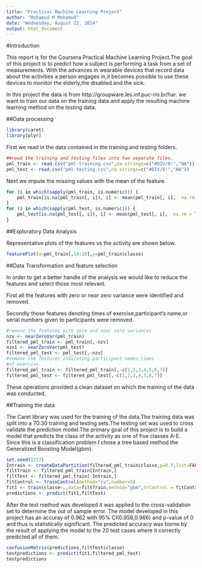 ```yaml
---
title: "Practical Machine Learning Project"
author: "Mohamud M Mohamud"
date: "Wednesday, August 22, 2014"
output: html_document
---
```

#Introduction

This report is for the Coursera Practical Machine Learning Project.The goal of this project is to predict how a subject is performing a task from a set  of measurements.
With the advances in wearable devices that record data about the activities a person engages in,it becomes possible to use these devices to monitor the elderly,the disabled and the sick.

In this project the data is from  http://groupware.les.inf.puc-rio.br/har. we want to train our data on the training data and apply the resulting machine learning method on the testing data.

##Data processing

```r
library(caret)
library(plyr)

```

First we read in the data contained in the training and testing folders.
```r
##read the training and testing files into two separate files.
pml_train <- read.csv("pml-training.csv",na.strings=c("#DIV/0!","NA"))
pml_test <- read.csv("pml-testing.csv",na.strings=c("#DIV/0!","NA"))

```
Next we impute the missing values with the mean of the feature.

```r

for (i in which(sapply(pml_train, is.numeric))) {
    pml_train[is.na(pml_train[, i]), i] <- mean(pml_train[, i],  na.rm = TRUE)
}
for (i in which(sapply(pml_test, is.numeric))) {
    pml_test[is.na(pml_test[, i]), i] <- mean(pml_test[, i],  na.rm = TRUE)
}

```

##Exploratory Data Analysis

Representative plots of the features vs the activity are shown below.

```r
featurePlot(x=pml_train[,14:18],y=pml_train$classe)


```

##Data Transformation and feature selection

In order to get a better handle of the analysis we would like to reduce the features and select those most relevant.

First all the features with zero or near zero variance were identified and removed.

Secondly those features denoting times of exercise,participant's name,or serial numbers given to participants were removed.

```r
#remove the features with zero and near zero variances
nzv <- nearZeroVar(pml_train)
filtered_pml_train <- pml_train[,-nzv]
nzv1 <- nearZeroVar(pml_test)
filtered_pml_test <- pml_test[,-nzv]
#remove the features indicating participant names,times
#of exercise.
filtered_pml_train <- filtered_pml_train[,-c(1,2,3,4,5,6,7)]
filtered_pml_test <- filtered_pml_test[,-c(1,2,3,4,5,6,7)]

```

These operations provided a clean dataset on which the training of the data was conducted.


##Training the data

The Caret library was used for the training of the data.The training data was split into a 70:30 training and testing sets.The testing set was used to cross validate
the prediction model.The primary goal of this project is to build a model that predicts the class of the activity as one of five classes A-E.
Since this is a classification problem I chose a tree based method the Generalized Boosting Model(gbm).


```r
set.seed(1217)
Intrain <- createDataPartition(filtered_pml_train$classe,p=0.7,list=FALSE)
filtTrain <- filtered_pml_train[Intrain,]
filtTest <- filtered_pml_train[-Intrain,]
fitControl <- trainControl(method="cv",number=5)
fit1 <- train(classe~.,data=filtTrain,method="gbm",trControl = fitControl)
predictions <- predict(fit1,filtTest)
```
After the test method was developed it was applied to the cross-validation set to determine the out of sample error. 
The model developed in this project has an accuray of 
0.962 with 95% CI(0.958,0.966) and p-value of 0 and thus is statistically significant.
The predicted accuracy was borne by the result of applying the model to the 20 test cases where it correctly predicted all of them.
```r
confusionMatrix(predictions,filtTest$classe)
testpredictions <- predict(fit1,filtered_pml_test)
testpredictions
```


